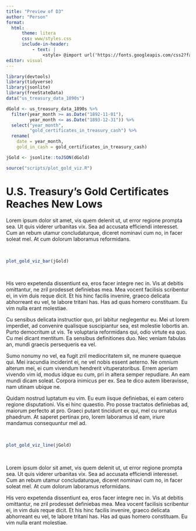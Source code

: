 ```yaml
---
title: "Preview of D3"
author: "Person"
format:
  html:
      theme: litera
      css: www/styles.css
      include-in-header:
          - text: |
              <style> @import url('https://fonts.googleapis.com/css2?family=Lato:ital,wght@0,100;0,300;0,400;0,700;0,900;1,100;1,300;1,400;1,700;1,900&family=Source+Sans+3:ital,wght@0,200..900;1,200..900&display=swap'); </style>
editor: visual
---
```


```r
library(devtools)
library(tidyverse)
library(jsonlite)
library(freeStateData)
data("us_treasury_data_1890s")

dGold <- us_treasury_data_1890s %>%
  filter(year_month >= as.Date("1892-11-01"),
         year_month <= as.Date("1893-12-31")) %>%
  select("year_month",
         "gold_certificates_in_treasury_cash") %>%
  rename(
    date = year_month,
    gold_in_cash = gold_certificates_in_treasury_cash)

jGold <- jsonlite::toJSON(dGold)

source("scripts/plot_gold_viz.R")

```

# U.S. Treasury's Gold Certificates Reaches New Lows

Lorem ipsum dolor sit amet, vis quem delenit ut, ut error regione prompta sea. Ut quis viderer urbanitas vix. Sea ad accusata efficiendi interesset. Cum an rebum utamur concludaturque, diceret nominavi cum no, in facer soleat mel. At cum dolorum laboramus reformidans.

<br>

```r
plot_gold_viz_bar(jGold)
```

<br>

His vero expetenda dissentiunt ea, eros facer integre nec in. Vis at debitis omittantur, ne zril prodesset definiebas mea. Mea vocent facilisis scribentur ei, in vim duis reque dicit. Et his hinc facilis invenire, graeco delicata abhorreant eu vel, te labore tritani has. Has ad quas homero constituam. Eu vim nulla erant molestiae.

Cu sensibus delicata instructior quo, pri labitur neglegentur eu. Mei ut lorem imperdiet, ad convenire qualisque suscipiantur sea, est molestie lobortis an. Purto democritum ut vis. Te voluptaria reformidans qui, odio virtute ea quo. Cu mei dicant mentitum. Ea sensibus definitiones duo. Nec veniam fabulas an, mundi graecis persequeris ea vel.

Sumo nonumy no vel, ea fugit zril mediocritatem sit, ne munere quaeque qui. Mei iracundia inciderint ei, ne vel nobis essent aeterno. Ne omnium alterum mei, ei cum vivendum hendrerit vituperatoribus. Errem aperiam vivendo vim id, modus idque eu cum, pri in altera semper repudiare. An eam mundi dicam soleat. Corpora inimicus per ex. Sea te dico autem liberavisse, nam utinam ubique ne.

Quidam nostrud luptatum eu vim. Eu eum iisque definiebas, ei eam cetero regione disputationi. Vis ei hinc quaestio. Pro posse tractatos definiebas ad, maiorum perfecto at pro. Graeci putant tincidunt ex qui, mel cu ornatus phaedrum. At saperet pertinax pro, lorem laboramus id eam, iriure mandamus consequuntur mel ad.

<br>

```r
plot_gold_viz_line(jGold)
```

<br>

Lorem ipsum dolor sit amet, vis quem delenit ut, ut error regione prompta sea. Ut quis viderer urbanitas vix. Sea ad accusata efficiendi interesset. Cum an rebum utamur concludaturque, diceret nominavi cum no, in facer soleat mel. At cum dolorum laboramus reformidans.

His vero expetenda dissentiunt ea, eros facer integre nec in. Vis at debitis omittantur, ne zril prodesset definiebas mea. Mea vocent facilisis scribentur ei, in vim duis reque dicit. Et his hinc facilis invenire, graeco delicata abhorreant eu vel, te labore tritani has. Has ad quas homero constituam. Eu vim nulla erant molestiae.
